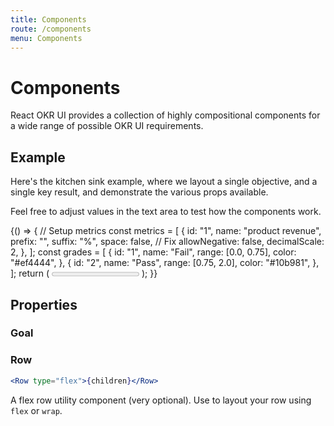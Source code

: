 ```yaml
---
title: Components
route: /components
menu: Components
---
```




# Components

React OKR UI provides a collection of highly compositional components for a wide range of possible OKR UI requirements.

## Example

Here's the kitchen sink example, where we layout a single objective, and a single key result, and demonstrate the various props available.

Feel free to adjust values in the text area to test how the components work.

<Playground>
	{() => {
		// Setup metrics
		const metrics = [
			{
				id: "1",
				name: "product revenue",
				prefix: "",
				suffix: "%",
				space: false, // Fix
				allowNegative: false,
				decimalScale: 2,
			},
		];
		const grades = [
			{
				id: "1",
				name: "Fail",
				range: [0.0, 0.75],
				color: "#ef4444",
			},
			{
				id: "2",
				name: "Pass",
				range: [0.75, 2.0],
				color: "#10b981",
			},
		];
		return (
			<Okr metrics={metrics} grades={grades}>
				<Objective>
					<Row type="flex">
						<Goal label="Objective" text="Carve out a niche" />
						<Due
							label="Due date"
							date="2022/01/01"
							options={{ year: "numeric", month: "short", day: "numeric" }}
						/>
					</Row>
					<Progress label="progress" value={0.75} />
					<Result>
						<Row type="flex">
							<Goal
								label="Key Result"
								direction="increase"
								metricId="1"
								start={20}
								end={50}
							/>
							<Row type="flex">
								<Current
									className="okr-mr-1"
									label="Current"
									metricId="1"
									value={30}
								/>
								<Score
									className="okr-ml-1"
									direction="increase"
									start={20}
									end={50}
									current={30}
									circle
								/>
							</Row>
						</Row>
					</Result>
				</Objective>
			</Okr>
		);
	}}
</Playground>

## Properties

<Props of={Okr} />

### Goal

<Props of={Goal} />

### Row

```jsx
<Row type="flex">{children}</Row>
```

A flex row utility component (very optional). Use to layout your row using `flex` or `wrap`.

<Props of={Row} />
